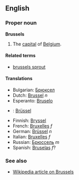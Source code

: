 {{wikipedia}}
==English==

===Proper noun===
'''Brussels'''

#The [[capital]] of [[Belgium]].

====Related terms====
*[[brussels sprout]]

====Translations====
*Bulgarian: [[Брюксел]]
*Dutch: [[Brussel]] ''n''
*Esperanto: [[Bruselo]]
*{{et}}: [[Brüssel]]
*Finnish: [[Bryssel]]
*French: [[Bruxelles]] ''f''
*German: [[Brüssel]] ''n''
*Italian: [[Bruxelles]] ''f''
*Russian: [[Брюссель]] ''m''
*Spanish: [[Bruselas]] ''f''?

===See also===
*[[en:Brussels|Wikipedia article on Brussels]]